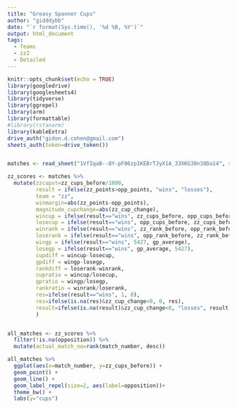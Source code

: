 ```yaml
---
title: "Greasy Spanner Cups"
author: "gidddybb"
date: "`r format(Sys.time(), '%d %B, %Y')`"
output: html_document
tags:
  - Teams
  - zz2
  - Detailed
---
```


```r
knitr::opts_chunk$set(echo = TRUE)
library(googledrive)
library(googlesheets4)
library(tidyverse)
library(ggrepel)
library(arm)
library(formattable)
#library(rstanarm)
library(kableExtra)
drive_auth("gidon.d.cohen@gmail.com")
sheets_auth(token=drive_token())


matches <- read_sheet("1VfIqaB--8Y-pF06zp1KEBrTJyX1A_33XKG30n38Da14", sheet=3)

zz_scores <- matches %>% 
  mutate(zzcupst=zz_cups_before/1000,
         result = ifelse(zz_points>opp_points, "wins", "losses"),
         team = "zz",
         winmargin=abs(zz_points-opp_points),
         magnitude_cupchange=abs(zz_cup_change),
         wincup = ifelse(result=="wins", zz_cups_before, opp_cups_before),
         losecup = ifelse(result=="wins", opp_cups_before, zz_cups_before),
         winrank = ifelse(result=="wins", zz_rank_before, opp_rank_before),
         loserank = ifelse(result=="wins", opp_rank_before, zz_rank_before),
         wingp = ifelse(result=="wins", 5427, gp_average),
         losegp = ifelse(result=="wins", gp_average, 5427),
         cupdiff = wincup-losecup,
         gpdiff = wingp-losegp,
         rankdiff = loserank-winrank,
         cupratio = wincup/losecup,
         gpratio = wingp/losegp,
         rankratio = winrank/loserank,
         res=ifelse(result=="wins", 1, 0),
         res=ifelse(is.na(res)&zz_cup_change<0, 0, res),
         result=ifelse(is.na(result)&zz_cup_change<0, "losses", result)
         )


all_matches <- zz_scores %>% 
  filter(!is.na(opposition)) %>%
  mutate(actual_match_no=rank(match_number, desc))
```

```r


all_matches %>%
  ggplot(aes(x=match_number, y=zz_cups_before)) +
  geom_point() +
  geom_line() +
  geom_label_repel(size=2, aes(label=opposition))+
  theme_bw() +
  labs(y="cups")


```

